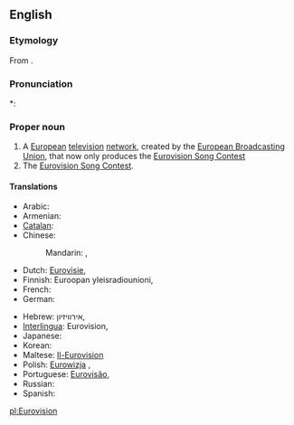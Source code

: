 ==English==

===Etymology===
From {{prefix|Euro|vision}}.

===Pronunciation===
*: {{rhymes|ɪʒən}}

===Proper noun===
{{en-proper noun}}

# A [[European]] [[television]] [[network]], created by the [[w:European Broadcasting Union|European Broadcasting Union]], that now only produces the [[Eurovision Song Contest]]
# The [[Eurovision Song Contest]].

====Translations====
{{trans-top|television network}}
* Arabic: {{t|ar|يوروفيجن|m|tr=yurufijn|sc=Arab}}
* Armenian: {{t-|hy|Եվրատեսիլ|tr=Evratesil}}
* [[Catalan]]: {{t|ca|Eurovisió}}
* Chinese:
*: Mandarin: {{t|zh|歐洲電視網|sc=Hani}}, {{t|zh|欧洲电视网|tr=Ōuzhōu Diànshìwǎng|sc=Hani}}
* Dutch: [[Eurovisie]], {{t|nl|Eurovisie}}
* Finnish: Euroopan yleisradiounioni, {{t|fi|Euroopan yleisradiounioni}}
* French: {{t|fr|Eurovision|f}}
* German: {{t-|de|Eurovision}}
{{trans-mid}}
* Hebrew: אירוויזיון, {{t|he|אירוויזיון|sc=Hebr}}
* [[Interlingua]]: Eurovision, {{t|ia|Eurovision}}
* Japanese: {{t|ja|ユーロビジョン|tr=Yūrobijon|sc=Jpan}}
* Korean: {{t|ko|유로비전|tr=Yurobijeon|sc=Kore}}
* Maltese: [[Il-Eurovision]]
* Polish: [[Eurowizja]] {{f}}, {{t|pl|Eurowizja|f}}
* Portuguese: [[Eurovisão]], {{t|pt|Eurovisão|f}}
* Russian: {{t-|ru|Евровидение|n|tr=Jevrovídenie}}
* Spanish: {{t-|es|Eurovision}}
{{trans-bottom}}

{{trans-see|Eurovision Song Contest}}

[[pl:Eurovision]]